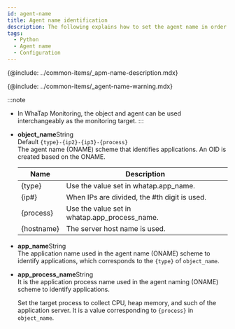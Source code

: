 ```yaml
---
id: agent-name
title: Agent name identification
description: The following explains how to set the agent name in order to identify the monitoring target.
tags:
  - Python
  - Agent name
  - Configuration
---
```


{@include: ../common-items/_apm-name-description.mdx}

{@include: ../common-items/_agent-name-warning.mdx}

:::note

-   In WhaTap Monitoring, the object and agent can be used interchangeably as the monitoring target.
:::

<!-- 와탭은 애플리케이션 서버 식별을 위해 애플리케이션 서버 종류, 서버 IP, 서비스 포트를 조합하여 고유 식별자로 사용합니다. -->

-   **object_name**<span class='type'>String</span><br/>
      Default `{type}-{ip2}-{ip3}-{process}`<br/>
      The agent name (ONAME) scheme that identifies applications. An OID is created based on the ONAME. 

    | Name       | Description                                   |
    | ---------- | --------------------------------------------- |
    | {type}     | Use the value set in whatap.app_name.         |
    | {ip#}      | When IPs are divided, the #th digit is used.  |
    | {process}  | Use the value set in whatap.app_process_name. |
    | {hostname} | The server host name is used.                 |

<!-- 문의 -->

-   **app_name**<span class='type'>String</span><br/>
      The application name used in the agent name (ONAME) scheme to identify applications, which corresponds to the `{type}` of `object_name`.

-   **app_process_name**<span class='type'>String</span><br/>
      It is the application process name used in the agent naming (ONAME) scheme to identify applications. 

      Set the target process to collect CPU, heap memory, and such of the application server. It is a value corresponding to `{process}` in `object_name`. 
